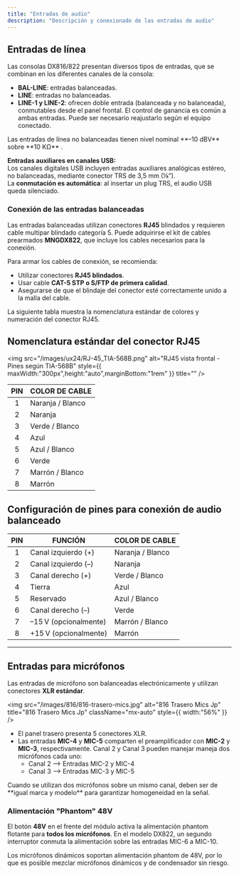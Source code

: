 ```yaml
---
title: "Entradas de audio"
description: "Descripción y conexionado de las entradas de audio"
---
```


## Entradas de línea

Las consolas DX816/822 presentan diversos tipos de entradas, que se combinan en los diferentes canales de la consola:

- **BAL-LINE**: entradas balanceadas.
- **LINE**: entradas no balanceadas.
- **LINE-1 y LINE-2**: ofrecen doble entrada (balanceada y no balanceada), conmutables desde el panel frontal. El control de ganancia es común a ambas entradas. Puede ser necesario reajustarlo según el equipo conectado.

<Note>
  Las entradas de línea no balanceadas tienen nivel nominal **–10 dBV** sobre **10 KΩ** .
</Note>

**Entradas auxiliares en canales USB:**\
Los canales digitales USB incluyen entradas auxiliares analógicas estéreo, no balanceadas, mediante conector TRS de 3,5 mm (⅛”).\
La **conmutación es automática**: al insertar un plug TRS, el audio USB queda silenciado.

### Conexión de las entradas balanceadas

Las entradas balanceadas utilizan conectores **RJ45** blindados y requieren cable multipar blindado categoría 5. Puede adquirirse el kit de cables prearmados **MNGDX822**, que incluye los cables necesarios para la conexión.

Para armar los cables de conexión, se recomienda:

- Utilizar conectores **RJ45 blindados**.
- Usar cable **CAT-5 STP o S/FTP de primera calidad**.
- Asegurarse de que el blindaje del conector esté correctamente unido a la malla del cable.

La siguiente tabla muestra la nomenclatura estándar de colores y numeración del conector RJ45.

## Nomenclatura estándar del conector RJ45

<img
  src="/images/ux24/RJ-45_TIA-568B.png"
  alt="RJ45 vista frontal - Pines según TIA-568B"
  style={{ maxWidth:"300px",height:"auto",marginBottom:"1rem" }}
  title=""
/>

| **PIN** | **COLOR DE CABLE** |
| :-----: | ------------------ |
| 1       | Naranja / Blanco   |
| 2       | Naranja            |
| 3       | Verde / Blanco     |
| 4       | Azul               |
| 5       | Azul / Blanco      |
| 6       | Verde              |
| 7       | Marrón / Blanco    |
| 8       | Marrón             |

## Configuración de pines para conexión de audio balanceado

| **PIN** | **FUNCIÓN**            | **COLOR DE CABLE** |
| :-----: | ---------------------- | ------------------ |
| 1       | Canal izquierdo (\+)   | Naranja / Blanco   |
| 2       | Canal izquierdo (–)    | Naranja            |
| 3       | Canal derecho (\+)     | Verde / Blanco     |
| 4       | Tierra                 | Azul               |
| 5       | Reservado              | Azul / Blanco      |
| 6       | Canal derecho (–)      | Verde              |
| 7       | –15 V (opcionalmente)  | Marrón / Blanco    |
| 8       | \+15 V (opcionalmente) | Marrón             |

---

## Entradas para micrófonos

Las entradas de micrófono son balanceadas electrónicamente y utilizan conectores **XLR estándar**.

<img
  src="/images/816/816-trasero-mics.jpg"
  alt="816 Trasero Mics Jp"
  title="816 Trasero Mics Jp"
  className="mx-auto"
  style={{ width:"56%" }}
/>

- El panel trasero presenta 5 conectores XLR.
- Las entradas **MIC-4** y **MIC-5** comparten el preamplificador con **MIC-2** y **MIC-3**, respectivamente. Canal 2 y Canal 3 pueden manejar maneja dos micrófonos cada uno:
  - Canal 2 ⟶ Entradas MIC-2 y MIC-4
  - Canal 3 ⟶ Entradas MIC-3 y MIC-5

<Warning>
  Cuando se utilizan dos micrófonos sobre un mismo canal, deben ser de **igual marca y modelo** para garantizar homogeneidad en la señal.
</Warning>

### Alimentación "Phantom" 48V

El botón **48V** en el frente del módulo activa la alimentación phantom flotante para **todos los micrófonos**. En el modelo DX822, un segundo interruptor conmuta la alimentación sobre las entradas MIC-6 a MIC-10.

<Info>
  Los micrófonos dinámicos soportan alimentación phantom de 48V, por lo que es posible mezclar micrófonos dinámicos y de condensador sin riesgo.
</Info>